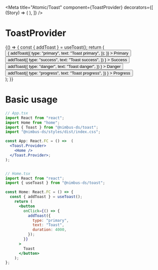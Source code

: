 

<Meta
  title="Atomic/Toast"
  component={ToastProvider}
  decorators={[
    (Story) => (
      <ToastProvider>
        <Story />
      </ToastProvider>
    ),
  ]}
/>

# ToastProvider

<Preview>
  <Story name="Provider" parameters={{ docs: { source: { code: null } } }}>
    {() => {
      const { addToast } = useToast();
      return (
        <div style={{ display: "flex", gap: "0.5rem" }}>
          <Button
            appearance="primary"
            onClick={() => {
              addToast({
                type: "primary",
                text: "Toast primary",
              });
            }}
          >
            Primary
          </Button>
          <Button
            onClick={() =>
              addToast({
                type: "success",
                text: "Toast success",
              })
            }
          >
            Success
          </Button>
          <Button
            appearance="danger"
            onClick={() =>
              addToast({
                type: "danger",
                text: "Toast danger",
              })
            }
          >
            Danger
          </Button>
          <Button
            onClick={() =>
              addToast({
                type: "progress",
                text: "Toast progress",
              })
            }
          >
            Progress
          </Button>
        </div>
      );
    }}
  </Story>
</Preview>

# Basic usage

```jsx
// App.tsx
import React from "react";
import Home from "home";
import { Toast } from "@nimbus-ds/toast";
import "@nimbus-ds/styles/dist/index.css";

const App: React.FC = () =>  (
  <Toast.Provider>
    <Home />
  </Toast.Provider>;
);


// Home.tsx
import React from "react";
import { useToast } from "@nimbus-ds/toast";

const Home: React.FC = () => {
  const { addToast } = useToast();
    return (
      <button
        onClick={() => {
          addToast({
            type: "primary",
            text: "Toast",
            duration: 4000,
          });
        }}
      >
        Toast
      </button>
    );
};
```
